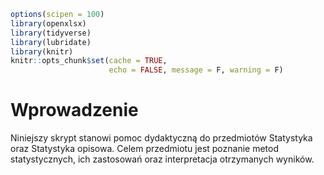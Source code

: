 ```r
options(scipen = 100)
library(openxlsx)
library(tidyverse)
library(lubridate)
library(knitr)
knitr::opts_chunk$set(cache = TRUE, 
                      echo = FALSE, message = F, warning = F)
```


# Wprowadzenie {.unnumbered}

Niniejszy skrypt stanowi pomoc dydaktyczną do przedmiotów Statystyka oraz Statystyka opisowa. Celem przedmiotu jest poznanie metod statystycznych, ich zastosowań oraz interpretacja otrzymanych wyników. 


